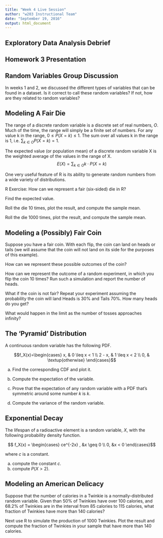 ```yaml
---
title: "Week 4 Live Session"
author: "w203 Instructional Team"
date: "September 19, 2016"
output: html_document
---
```



## Exploratory Data Analysis Debrief

## Homework 3 Presentation

## Random Variables Group Discussion

In weeks 1 and 2, we discussed the different types of variables that can be found in a dataset.  Is it correct to call these random variables?  If not, how are they related to random variables?

## Modeling A Fair Die

The range of a discrete random variable is a discrete set of real numbers, $O$.  Much of the time, the range will simply be a finite set of numbers. For any value k in the range, $0 \leq P(X=k) \leq 1$. The sum over all values k in the range is 1, i.e. $\sum_{k \in O} P(X=k)=1$.


The expected value (or population mean) of a discrete random variable X is the weighted average of the values in the range of X.
$$E(X) = \sum_{k \in O} k \cdot P(X=k)$$

One very useful feature of R is its ability to generate random numbers from a wide variety of distributions.

R Exercise:
How can we represent a fair (six-sided) die in R?




Find the expected value.


Roll the die 10 times, plot the result, and compute the sample mean.



Roll the die 1000 times, plot the result, and compute the sample mean.



## Modeling a (Possibly) Fair Coin

Suppose you have a fair coin. With each flip, the coin can land on heads or tails (we will assume that the coin will not land on its side for the purposes of this example). 

How can we represent these possible outcomes of the coin? 


	
How can we represent the outcome of a random experiment, in which you flip the coin 10 times?  Run such a simulation and report the number of heads.




What if the coin is not fair? Repeat your experiment assuming the probability the coin will land Heads is 30% and Tails 70%.  How many heads do you get?

What would happen in the limit as the number of tosses approaches infinity?


## The 'Pyramid' Distribution

A continuous random variable has the following PDF.

$$f_X(x)=\begin{cases} x, & 0 \leq x < 1 \\ 2 - x, & 1 \leq x < 2 \\ 0, & \textup{otherwise} \end{cases}$$

a. Find the corresponding CDF and plot it.

b. Compute the expectation of the variable.

c. Prove that the expectation of any random variable with a PDF that's symmetric around some number $k$ is $k$.

d. Compute the variance of the random variable.

## Exponential Decay

The lifespan of a radioactive element is a random variable, $X$, with the following probability density function.

$$ f_X(x) = \begin{cases} ce^{-2x} , &x \geq 0
\\ 0, &x < 0 \end{cases}$$

where $c$ is a constant.

a. compute the constant $c$.
b. compute $P(X > 2)$.



## Modeling an American Delicacy

Suppose that the number of calories in a Twinkie is a normally-distributed random variable.  Given than 50\% of Twinkies have over 100 calories, and 68.2\% of Twinkies are in the interval from 85 calories to 115 calories, what fraction of Twinkies have more than 140 calories? 

Next use R to simulate the production of 1000 Twinkies.  Plot the result and compute the fraction of Twinkies in your sample that have more than 140 calories.
